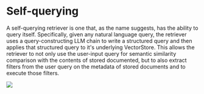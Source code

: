 # Self-querying

A self-querying retriever is one that, as the name suggests, has the ability to query itself. Specifically, given any natural language query, the retriever uses a query-constructing LLM chain to write a structured query and then applies that structured query to it's underlying VectorStore. This allows the retriever to not only use the user-input query for semantic similarity comparison with the contents of stored documented, but to also extract filters from the user query on the metadata of stored documents and to execute those filters.

![](https://drive.google.com/uc?id=1OQUN-0MJcDUxmPXofgS7MqReEs720pqS)


<Example/>

